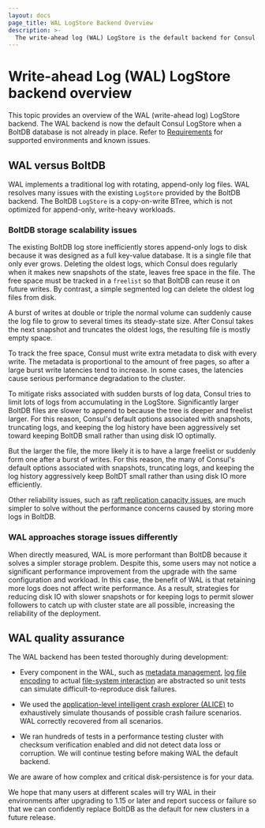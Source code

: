 ```yaml
---
layout: docs
page_title: WAL LogStore Backend Overview
description: >-
  The write-ahead log (WAL) LogStore is the default backend for Consul. Learn about the WAL backend and how it is different from the BoltDB backend.
---
```


# Write-ahead Log (WAL) LogStore backend overview

This topic provides an overview of the WAL (write-ahead log) LogStore backend.
The WAL backend is now the default Consul LogStore when a BoltDB database is not already in place. Refer to
[Requirements](/consul/docs/agent/wal-logstore/enable#requirements) for
supported environments and known issues.

## WAL versus BoltDB

WAL implements a traditional log with rotating, append-only log files. WAL resolves many issues with the existing `LogStore` provided by the BoltDB backend. The BoltDB `LogStore` is a copy-on-write BTree, which is not optimized for append-only, write-heavy workloads.

### BoltDB storage scalability issues

The existing BoltDB log store inefficiently stores append-only logs to disk because it was designed as a full key-value database. It is a single file that only ever grows. Deleting the oldest logs, which Consul does regularly when it makes new snapshots of the state, leaves free space in the file. The free space must be tracked in a `freelist` so that BoltDB can reuse it on future writes. By contrast, a simple segmented log can delete the oldest log files from disk.

A burst of writes at double or triple the normal volume can suddenly cause the log file to grow to several times its steady-state size. After Consul takes the next snapshot and truncates the oldest logs, the resulting file is mostly empty space.

To track the free space, Consul must write extra metadata to disk with every write. The metadata is proportional to the amount of free pages, so after a large burst write latencies tend to increase. In some cases, the latencies cause serious performance degradation to the cluster.

To mitigate risks associated with sudden bursts of log data, Consul tries to limit lots of logs from accumulating in the LogStore. Significantly larger BoltDB files are slower to append to because the tree is deeper and freelist larger. For this reason, Consul's default options associated with snapshots, truncating logs, and keeping the log history have been aggressively set toward keeping BoltDB small rather than using disk IO optimally.

But the larger the file, the more likely it is to have a large freelist or suddenly form one after a burst of writes. For this reason, the many of Consul's default options associated with snapshots, truncating logs, and keeping the log history aggressively keep BoltDT small rather than using disk IO more efficiently.

Other reliability issues, such as [raft replication capacity issues](/consul/docs/agent/monitor/telemetry#raft-replication-capacity-issues), are much simpler to solve without the performance concerns caused by storing more logs in BoltDB.

### WAL approaches storage issues differently

When directly measured, WAL is more performant than BoltDB because it solves a simpler storage problem. Despite this, some users may not notice a significant performance improvement from the upgrade with the same configuration and workload. In this case, the benefit of WAL is that retaining more logs does not affect write performance. As a result, strategies for reducing disk IO with slower snapshots or for keeping logs to permit slower followers to catch up with cluster state are all possible, increasing the reliability of the deployment.

## WAL quality assurance

The WAL backend has been tested thoroughly during development:

- Every component in the WAL, such as [metadata management](https://github.com/hashicorp/raft-wal/blob/main/types/meta.go), [log file encoding](https://github.com/hashicorp/raft-wal/blob/main/types/segment.go) to actual [file-system interaction](https://github.com/hashicorp/raft-wal/blob/main/types/vfs.go) are abstracted so unit tests can simulate difficult-to-reproduce disk failures.

- We used the [application-level intelligent crash explorer (ALICE)](https://github.com/hashicorp/raft-wal/blob/main/alice/README.md) to exhaustively simulate thousands of possible crash failure scenarios. WAL correctly recovered from all scenarios.

- We ran hundreds of tests in a performance testing cluster with checksum verification enabled and did not detect data loss or corruption. We will continue testing before making WAL the default backend.

We are aware of how complex and critical disk-persistence is for your data.

We hope that many users at different scales will try WAL in their environments after upgrading to 1.15 or later and report success or failure so that we can confidently replace BoltDB as the default for new clusters in a future release.
